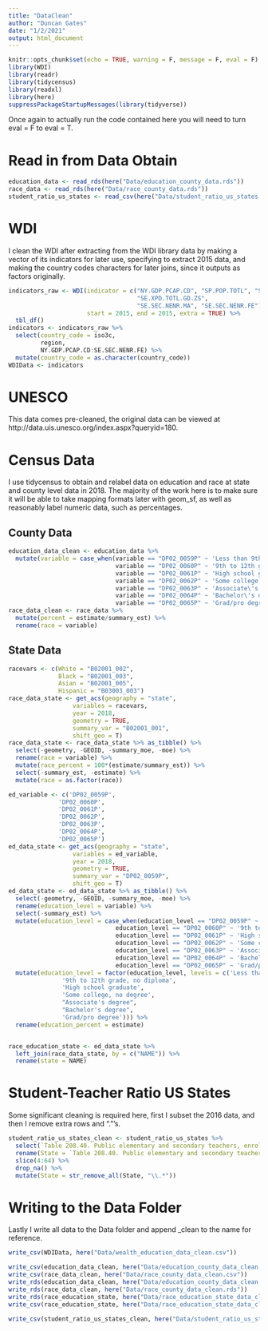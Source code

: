 ```yaml
---
title: "DataClean"
author: "Duncan Gates"
date: "1/2/2021"
output: html_document
---
```


```r
knitr::opts_chunk$set(echo = TRUE, warning = F, message = F, eval = F)
library(WDI)
library(readr)
library(tidycensus)
library(readxl)
library(here)
suppressPackageStartupMessages(library(tidyverse))
```

Once again to actually run the code contained here you will need to turn eval = F to eval = T.

# Read in from Data Obtain

```r
education_data <- read_rds(here("Data/education_county_data.rds"))
race_data <- read_rds(here("Data/race_county_data.rds"))
student_ratio_us_states <- read_csv(here("Data/student_ratio_us_states.csv"))
```


# WDI

I clean the WDI after extracting from the WDI library data by making a vector of its indicators for later use, specifying to extract 2015 data, and making the country codes characters for later joins, since it outputs as factors originally.

```r
indicators_raw <- WDI(indicator = c("NY.GDP.PCAP.CD", "SP.POP.TOTL", "SE.ADT.LITR.ZS",
                                    "SE.XPD.TOTL.GD.ZS",
                                    "SE.SEC.NENR.MA", "SE.SEC.NENR.FE"),
                      start = 2015, end = 2015, extra = TRUE) %>%
  tbl_df()
indicators <- indicators_raw %>%
  select(country_code = iso3c,
         region,
         NY.GDP.PCAP.CD:SE.SEC.NENR.FE) %>%
  mutate(country_code = as.character(country_code))
WDIData <- indicators
```

# UNESCO

This data comes pre-cleaned, the original data can be viewed at http://data.uis.unesco.org/index.aspx?queryid=180.

# Census Data

I use tidycensus to obtain and relabel data on education and race at state and county level data in 2018. The majority of the work here is to make sure it will be able to take mapping formats later with geom_sf, as well as reasonably label numeric data, such as percentages.

## County Data

```r
education_data_clean <- education_data %>% 
  mutate(variable = case_when(variable == "DP02_0059P" ~ 'Less than 9th Grade',
                              variable == "DP02_0060P" ~ '9th to 12th grade, no diploma',
                              variable == "DP02_0061P" ~ 'High school graduate',
                              variable == "DP02_0062P" ~ 'Some college, no degree',
                              variable == "DP02_0063P" ~ 'Associate\'s degree',
                              variable == "DP02_0064P" ~ 'Bachelor\'s degree',
                              variable == "DP02_0065P" ~ 'Grad/pro degree'))
race_data_clean <- race_data %>%
  mutate(percent = estimate/summary_est) %>%
  rename(race = variable)
```


## State Data

```r
racevars <- c(White = "B02001_002", 
              Black = "B02001_003", 
              Asian = "B02001_005",
              Hispanic = "B03003_003")
race_data_state <- get_acs(geography = "state",
                  variables = racevars,
                  year = 2018,
                  geometry = TRUE,
                  summary_var = "B02001_001",
                  shift_geo = T)
race_data_state <- race_data_state %>% as_tibble() %>% 
  select(-geometry, -GEOID, -summary_moe, -moe) %>% 
  rename(race = variable) %>% 
  mutate(race_percent = 100*(estimate/summary_est)) %>%
  select(-summary_est, -estimate) %>%
  mutate(race = as.factor(race))

ed_variable <- c('DP02_0059P', 
              'DP02_0060P', 
              'DP02_0061P', 
              'DP02_0062P', 
              'DP02_0063P', 
              'DP02_0064P', 
              'DP02_0065P')
ed_data_state <- get_acs(geography = "state",
                  variables = ed_variable,
                  year = 2018,
                  geometry = TRUE,
                  summary_var = "DP02_0059P",
                  shift_geo = T)
ed_data_state <- ed_data_state %>% as_tibble() %>% 
  select(-geometry, -GEOID, -summary_moe, -moe) %>% 
  rename(education_level = variable) %>% 
  select(-summary_est) %>% 
  mutate(education_level = case_when(education_level == "DP02_0059P" ~ 'Less than 9th Grade',
                              education_level == "DP02_0060P" ~ '9th to 12th grade, no diploma',
                              education_level == "DP02_0061P" ~ 'High school graduate',
                              education_level == "DP02_0062P" ~ 'Some college, no degree',
                              education_level == "DP02_0063P" ~ 'Associate\'s degree',
                              education_level == "DP02_0064P" ~ 'Bachelor\'s degree',
                              education_level == "DP02_0065P" ~ 'Grad/pro degree')) %>%
  mutate(education_level = factor(education_level, levels = c('Less than 9th Grade', 
               '9th to 12th grade, no diploma', 
               'High school graduate', 
               'Some college, no degree', 
               "Associate's degree", 
               "Bachelor's degree", 
               'Grad/pro degree'))) %>%
  rename(education_percent = estimate)


race_education_state <- ed_data_state %>% 
  left_join(race_data_state, by = c("NAME")) %>% 
  rename(state = NAME)
```

# Student-Teacher Ratio US States

Some significant cleaning is required here, first I subset the 2016 data, and then I remove extra rows and "."'s.

```r
student_ratio_us_states_clean <- student_ratio_us_states %>%
  select(`Table 208.40. Public elementary and secondary teachers, enrollment, and pupil/teacher ratios, by state or jurisdiction: Selected years, fall 2000 through fall 2016`, ...25) %>%
  rename(State = `Table 208.40. Public elementary and secondary teachers, enrollment, and pupil/teacher ratios, by state or jurisdiction: Selected years, fall 2000 through fall 2016`, Ratio = ...25) %>%
  slice(4:64) %>%
  drop_na() %>%
  mutate(State = str_remove_all(State, "\\.*"))
```


# Writing to the Data Folder

Lastly I write all data to the Data folder and append _clean to the name for reference.

```r
write_csv(WDIData, here("Data/wealth_education_data_clean.csv"))

write_csv(education_data_clean, here("Data/education_county_data_clean.csv"))
write_csv(race_data_clean, here("Data/race_county_data_clean.csv"))
write_rds(education_data_clean, here("Data/education_county_data_clean.rds"))
write_rds(race_data_clean, here("Data/race_county_data_clean.rds"))
write_rds(race_education_state, here("Data/race_education_state_data_clean.rds"))
write_csv(race_education_state, here("Data/race_education_state_data_clean.csv"))

write_csv(student_ratio_us_states_clean, here("Data/student_ratio_us_states_clean.csv"))
```



